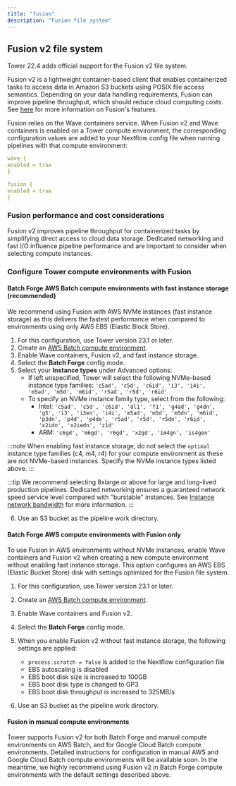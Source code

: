```yaml
---
title: "fusion"
description: "Fusion file system"
---
```


## Fusion v2 file system

Tower 22.4 adds official support for the Fusion v2 file system.

Fusion v2 is a lightweight container-based client that enables containerized tasks to access data in Amazon S3 buckets using POSIX file access semantics. Depending on your data handling requirements, Fusion can improve pipeline throughput, which should reduce cloud computing costs. See [here](https://docs.seqera.io/fusion) for more information on Fusion's features.

Fusion relies on the Wave containers service. When Fusion v2 and Wave containers is enabled on a Tower compute environment, the corresponding configuration values are added to your Nextflow config file when running pipelines with that compute environment:

```yaml
wave {
enabled = true
}

fusion {
enabled = true
}
```

### Fusion performance and cost considerations

Fusion v2 improves pipeline throughput for containerized tasks by simplifying direct access to cloud data storage. Dedicated networking and fast I/O influence pipeline performance and are important to consider when selecting compute instances.

### Configure Tower compute environments with Fusion

#### Batch Forge AWS Batch compute environments with fast instance storage (recommended)

We recommend using Fusion with AWS NVMe instances (fast instance storage) as this delivers the fastest performance when compared to environments using only AWS EBS (Elastic Block Store).

1. For this configuration, use Tower version 23.1 or later.
2. Create an [AWS Batch compute environment](https://help.tower.nf/latest/compute-envs/aws-batch/#tower-forge).
3. Enable Wave containers, Fusion v2, and fast instance storage.
4. Select the **Batch Forge** config mode.
5. Select your **Instance types** under Advanced options:
   - If left unspecified, Tower will select the following NVMe-based instance type families: `'c5ad', 'c5d', 'c6id', 'i3', 'i4i', 'm5ad', 'm5d', 'm6id', 'r5ad', 'r5d', 'r6id'`
   - To specify an NVMe instance family type, select from the following:
     - Intel: `'c5ad', 'c5d', 'c6id', 'dl1', 'f1', 'g4ad', 'g4dn', 'g5', 'i3', 'i3en', 'i4i', 'm5ad', 'm5d', 'm5dn', 'm6id', 'p3dn', 'p4d', 'p4de', 'r5ad', 'r5d', 'r5dn', 'r6id', 'x2idn', 'x2iedn', 'z1d'`
     - ARM: `'c6gd', 'm6gd', 'r6gd', 'x2gd', 'im4gn', 'is4gen'`

:::note
When enabling fast instance storage, do not select the `optimal` instance type families (c4, m4, r4) for your compute environment as these are not NVMe-based instances. Specify the NVMe instance types listed above.
:::

:::tip
We recommend selecting 8xlarge or above for large and long-lived production pipelines. Dedicated networking ensures a guaranteed network speed service level compared with "burstable" instances. See [Instance network bandwidth](https://docs.aws.amazon.com/AWSEC2/latest/UserGuide/ec2-instance-network-bandwidth.html) for more information.
:::

6. Use an S3 bucket as the pipeline work directory.

#### Batch Forge AWS compute environments with Fusion only

To use Fusion in AWS environments without NVMe instances, enable Wave containers and Fusion v2 when creating a new compute environment without enabling fast instance storage. This option configures an AWS EBS (Elastic Bucket Store) disk with settings optimized for the Fusion file system.

1. For this configuration, use Tower version 23.1 or later.
2. Create an [AWS Batch compute environment](https://help.tower.nf/latest/compute-envs/aws-batch/#tower-forge).
3. Enable Wave containers and Fusion v2.
4. Select the **Batch Forge** config mode.
5. When you enable Fusion v2 without fast instance storage, the following settings are applied:

   - `process.scratch = false` is added to the Nextflow configuration file
   - EBS autoscaling is disabled
   - EBS boot disk size is increased to 100GB
   - EBS boot disk type is changed to GP3
   - EBS boot disk throughput is increased to 325MB/s

6. Use an S3 bucket as the pipeline work directory.

#### Fusion in manual compute environments

Tower supports Fusion v2 for both Batch Forge and manual compute environments on AWS Batch, and for Google Cloud Batch compute environments. Detailed instructions for configuration in manual AWS and Google Cloud Batch compute environments will be available soon. In the meantime, we highly recommend using Fusion v2 in Batch Forge compute environments with the default settings described above.
